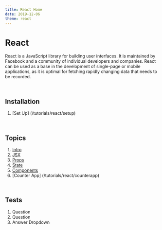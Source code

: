 ```yaml
---
title: React Home
date: 2019-12-06
theme: react
---
```





<ContentBanner>

# React

React is a JavaScript library for building user interfaces. It is maintained by Facebook and a community of individual developers and companies. React can be used as a base in the development of single-page or mobile applications, as it is optimal for fetching rapidly changing data that needs to be recorded.

<br/>

<div style={{height: "100%", float: "right", width: "300px", margin: "auto 0"}}>
<Logo />
</div>

## Installation

1. [Set Up] (/tutorials/react/setup)

<br/>

## Topics

1. [Intro](/tutorials/react/react_1)
2. [JSX](/tutorials/react/jsx)
3. [Props](/tutorials/react/props)
4. [State](/tutorials/react/state)
6. [Components](/tutorials/react/components)
7. [Counter App] (/tutorials/react/counterapp)

<br/>

## Tests

1. Question
2. Question
3. Answer Dropdown

</ContentBanner>


